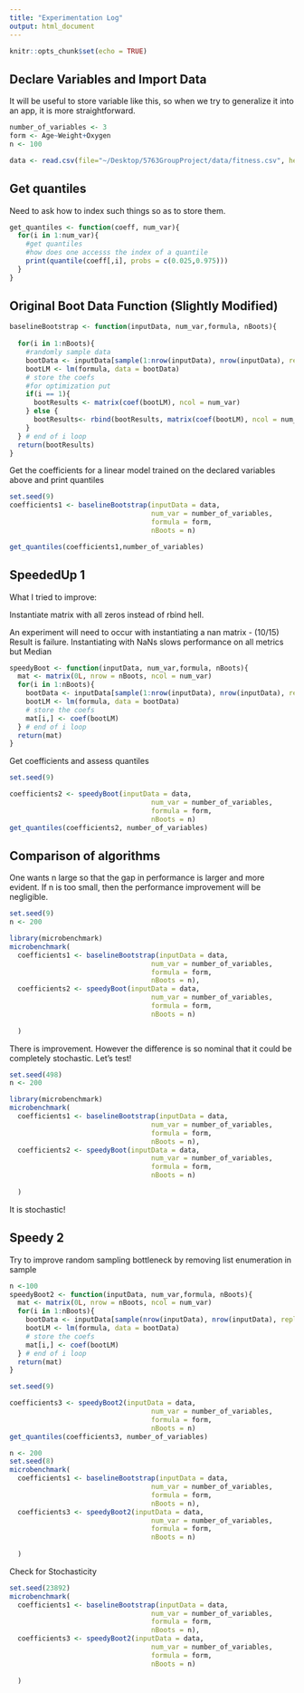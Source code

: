 ```yaml
---
title: "Experimentation Log"
output: html_document
---
```


```r
knitr::opts_chunk$set(echo = TRUE)
```

## Declare Variables and Import Data

It will be useful to store variable like this, so when we try to generalize it into an app, it is more straightforward.
```r
number_of_variables <- 3
form <- Age~Weight+Oxygen
n <- 100

data <- read.csv(file="~/Desktop/5763GroupProject/data/fitness.csv", header=TRUE, sep=",")
```

## Get quantiles

Need to ask how to index such things so as to store them. 

```r

get_quantiles <- function(coeff, num_var){
  for(i in 1:num_var){
    #get quantiles
    #how does one accesss the index of a quantile
    print(quantile(coeff[,i], probs = c(0.025,0.975)))
  }
}

```

## Original Boot Data Function (Slightly Modified)

```r
baselineBootstrap <- function(inputData, num_var,formula, nBoots){
  
  for(i in 1:nBoots){
    #randomly sample data
    bootData <- inputData[sample(1:nrow(inputData), nrow(inputData), replace = T),]
    bootLM <- lm(formula, data = bootData)
    # store the coefs
    #for optimization put 
    if(i == 1){
      bootResults <- matrix(coef(bootLM), ncol = num_var)
    } else {
      bootResults<- rbind(bootResults, matrix(coef(bootLM), ncol = num_var))
    }
  } # end of i loop
  return(bootResults)
}

```

Get the coefficients for a linear model trained on the declared variables above and print quantiles

```r
set.seed(9)
coefficients1 <- baselineBootstrap(inputData = data,
                                   num_var = number_of_variables,
                                   formula = form,
                                   nBoots = n)

get_quantiles(coefficients1,number_of_variables)
```

## SpeededUp 1 

What I tried to improve:

Instantiate matrix with all zeros instead of rbind hell. 

An experiment will need to occur with instantiating a nan matrix
- (10/15) Result is failure. Instantiating with NaNs slows performance on all metrics but Median
```r
speedyBoot <- function(inputData, num_var,formula, nBoots){
  mat <- matrix(0L, nrow = nBoots, ncol = num_var)
  for(i in 1:nBoots){
    bootData <- inputData[sample(1:nrow(inputData), nrow(inputData), replace = T),]
    bootLM <- lm(formula, data = bootData)
    # store the coefs
    mat[i,] <- coef(bootLM)
  } # end of i loop
  return(mat)
}

```

Get coefficients and assess quantiles

```r
set.seed(9)

coefficients2 <- speedyBoot(inputData = data,
                                   num_var = number_of_variables,
                                   formula = form,
                                   nBoots = n)
get_quantiles(coefficients2, number_of_variables)

```


## Comparison of algorithms 

One wants n large so that the gap in performance is larger and more evident. If n is too small, then the performance improvement will be negligible.

```r

set.seed(9)
n <- 200

library(microbenchmark)
microbenchmark(
  coefficients1 <- baselineBootstrap(inputData = data,
                                   num_var = number_of_variables,
                                   formula = form,
                                   nBoots = n),
  coefficients2 <- speedyBoot(inputData = data,
                                   num_var = number_of_variables,
                                   formula = form,
                                   nBoots = n)
  
  )  
```
There is improvement. However the difference is so nominal that it could be completely stochastic. Let's test!

```r

set.seed(498)
n <- 200

library(microbenchmark)
microbenchmark(
  coefficients1 <- baselineBootstrap(inputData = data,
                                   num_var = number_of_variables,
                                   formula = form,
                                   nBoots = n),
  coefficients2 <- speedyBoot(inputData = data,
                                   num_var = number_of_variables,
                                   formula = form,
                                   nBoots = n)
  
  )  
```
It is stochastic! 

## Speedy 2

Try to improve random sampling bottleneck by removing list enumeration in sample
```r
n <-100
speedyBoot2 <- function(inputData, num_var,formula, nBoots){
  mat <- matrix(0L, nrow = nBoots, ncol = num_var)
  for(i in 1:nBoots){
    bootData <- inputData[sample(nrow(inputData), nrow(inputData), replace = T),]
    bootLM <- lm(formula, data = bootData)
    # store the coefs
    mat[i,] <- coef(bootLM)
  } # end of i loop
  return(mat)
}

set.seed(9)

coefficients3 <- speedyBoot2(inputData = data,
                                   num_var = number_of_variables,
                                   formula = form,
                                   nBoots = n)
get_quantiles(coefficients3, number_of_variables)
```

```r
n <- 200
set.seed(8)
microbenchmark(
  coefficients1 <- baselineBootstrap(inputData = data,
                                   num_var = number_of_variables,
                                   formula = form,
                                   nBoots = n),
  coefficients3 <- speedyBoot2(inputData = data,
                                   num_var = number_of_variables,
                                   formula = form,
                                   nBoots = n)
  
  )  
```
Check for Stochasticity

```r
set.seed(23892)
microbenchmark(
  coefficients1 <- baselineBootstrap(inputData = data,
                                   num_var = number_of_variables,
                                   formula = form,
                                   nBoots = n),
  coefficients3 <- speedyBoot2(inputData = data,
                                   num_var = number_of_variables,
                                   formula = form,
                                   nBoots = n)
  
  )  
```

